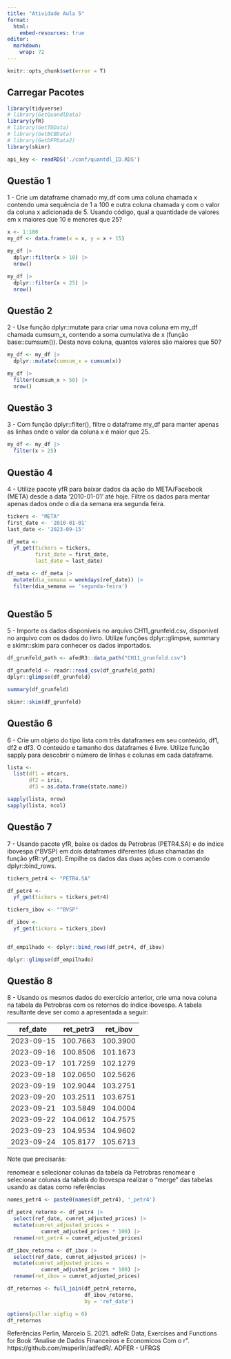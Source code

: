 ```yaml
---
title: "Atividade Aula 5"
format: 
  html:
    embed-resources: true
editor: 
  markdown: 
    wrap: 72
---
```


```r
knitr::opts_chunk$set(error = T)
```

## Carregar Pacotes

```r
library(tidyverse)
# library(GetQuandlData)
library(yfR)
# library(GetTDData)
# library(GetBCBData)
# library(GetDFPData2)
library(skimr)

api_key <- readRDS('./conf/quantdl_ID.RDS')
```

## Questão 1

1 - Crie um dataframe chamado my_df com uma coluna chamada x contendo
uma sequência de 1 a 100 e outra coluna chamada y com o valor da coluna
x adicionada de 5. Usando código, qual a quantidade de valores em x
maiores que 10 e menores que 25?

```r
x <- 1:100
my_df <- data.frame(x = x, y = x + 15)

my_df |> 
  dplyr::filter(x > 10) |> 
  nrow()

my_df |> 
  dplyr::filter(x < 25) |> 
  nrow()

```

## Questão 2

2 - Use função dplyr::mutate para criar uma nova coluna em my_df chamada
cumsum_x, contendo a soma cumulativa de x (função base::cumsum()). Desta
nova coluna, quantos valores são maiores que 50?

```r
my_df <- my_df |> 
  dplyr::mutate(cumsum_x = cumsum(x))

my_df |> 
  filter(cumsum_x > 50) |> 
  nrow()

```

## Questão 3

3 - Com função dplyr::filter(), filtre o dataframe my_df para manter
apenas as linhas onde o valor da coluna x é maior que 25.

```r

my_df <- my_df |> 
  filter(x > 25)
```

## Questão 4

4 - Utilize pacote yfR para baixar dados da ação do META/Facebook (META)
desde a data '2010-01-01' até hoje. Filtre os dados para mentar apenas
dados onde o dia da semana era segunda feira.

```r
tickers <- "META" 
first_date <- '2010-01-01'
last_date <- '2023-09-15'

df_meta <-
  yf_get(tickers = tickers,
         first_date = first_date,
         last_date = last_date)

df_meta <- df_meta |> 
  mutate(dia_semana = weekdays(ref_date)) |> 
  filter(dia_semana == 'segunda-feira')
  
```

## Questão 5

5 - Importe os dados disponíveis no arquivo CH11_grunfeld.csv,
disponível no arquivo com os dados do livro. Utilize funções
dplyr::glimpse, summary e skimr::skim para conhecer os dados importados.

```r

df_grunfeld_path <- afedR3::data_path("CH11_grunfeld.csv")

df_grunfeld <- readr::read_csv(df_grunfeld_path)
dplyr::glimpse(df_grunfeld)

summary(df_grunfeld)

skimr::skim(df_grunfeld)
```

## Questão 6

6 - Crie um objeto do tipo lista com três dataframes em seu conteúdo,
df1, df2 e df3. O conteúdo e tamanho dos dataframes é livre. Utilize
função sapply para descobrir o número de linhas e colunas em cada
dataframe.

```r

lista <-
  list(df1 = mtcars,
       df2 = iris,
       df3 = as.data.frame(state.name))

sapply(lista, nrow)
sapply(lista, ncol)
```

## Questão 7

7 - Usando pacote yfR, baixe os dados da Petrobras (PETR4.SA) e do
índice ibovespa (\^BVSP) em dois dataframes diferentes (duas chamadas da
função yfR::yf_get). Empilhe os dados das duas ações com o comando
dplyr::bind_rows.

```r
tickers_petr4 <- "PETR4.SA" 

df_petr4 <-
  yf_get(tickers = tickers_petr4)

tickers_ibov <- "^BVSP" 

df_ibov <-
  yf_get(tickers = tickers_ibov)


df_empilhado <- dplyr::bind_rows(df_petr4, df_ibov)

dplyr::glimpse(df_empilhado)
```

## Questão 8

8 - Usando os mesmos dados do exercício anterior, crie uma nova coluna
na tabela da Petrobras com os retornos do índice ibovespa. A tabela
resultante deve ser como a apresentada a seguir:

| ref_date   | ret_petr3 | ret_ibov |
|------------|-----------|----------|
| 2023-09-15 | 100.7663  | 100.3900 |
| 2023-09-16 | 100.8506  | 101.1673 |
| 2023-09-17 | 101.7259  | 102.1279 |
| 2023-09-18 | 102.0650  | 102.5626 |
| 2023-09-19 | 102.9044  | 103.2751 |
| 2023-09-20 | 103.2511  | 103.6751 |
| 2023-09-21 | 103.5849  | 104.0004 |
| 2023-09-22 | 104.0612  | 104.7575 |
| 2023-09-23 | 104.9534  | 104.9602 |
| 2023-09-24 | 105.8177  | 105.6713 |

Note que precisarás:

renomear e selecionar colunas da tabela da Petrobras renomear e
selecionar colunas da tabela do Ibovespa realizar o "merge" das tabelas
usando as datas como referências

```r
nomes_petr4 <- paste0(names(df_petr4), '_petr4')

df_petr4_retorno <- df_petr4 |> 
  select(ref_date, cumret_adjusted_prices) |> 
  mutate(cumret_adjusted_prices = 
           cumret_adjusted_prices * 100) |> 
  rename(ret_petr4 = cumret_adjusted_prices)

df_ibov_retorno <- df_ibov |> 
  select(ref_date, cumret_adjusted_prices) |> 
  mutate(cumret_adjusted_prices = 
           cumret_adjusted_prices * 100) |> 
  rename(ret_ibov = cumret_adjusted_prices)  

df_retornos <- full_join(df_petr4_retorno, 
                         df_ibov_retorno,
                         by = 'ref_date')

options(pillar.sigfig = 6)
df_retornos
```

Referências Perlin, Marcelo S. 2021. adfeR: Data, Exercises and
Functions for Book "Analise de Dados Financeiros e Economicos Com o r".
https://github.com/msperlin/adfedR/. ADFER - UFRGS
